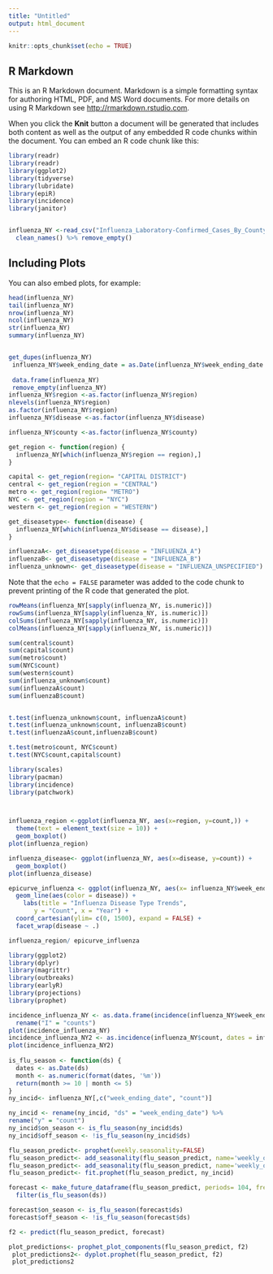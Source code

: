 ```yaml
---
title: "Untitled"
output: html_document
---
```


```r
knitr::opts_chunk$set(echo = TRUE)
```

## R Markdown

This is an R Markdown document. Markdown is a simple formatting syntax for authoring HTML, PDF, and MS Word documents. For more details on using R Markdown see <http://rmarkdown.rstudio.com>.

When you click the **Knit** button a document will be generated that includes both content as well as the output of any embedded R code chunks within the document. You can embed an R code chunk like this:

```r
library(readr)
library(readr)
library(ggplot2)
library(tidyverse)
library(lubridate)
library(epiR)
library(incidence)
library(janitor)


influenza_NY <-read_csv("Influenza_Laboratory-Confirmed_Cases_By_County__Beginning_2009-10_Season.csv") %>% 
  clean_names() %>% remove_empty()
```

## Including Plots

You can also embed plots, for example:

```r
head(influenza_NY)
tail(influenza_NY)
nrow(influenza_NY)
ncol(influenza_NY)
str(influenza_NY)
summary(influenza_NY)


get_dupes(influenza_NY)
 influenza_NY$week_ending_date = as.Date(influenza_NY$week_ending_date , format = "%m/%d/%Y")
 
 data.frame(influenza_NY)
 remove_empty(influenza_NY)
influenza_NY$region <-as.factor(influenza_NY$region)
nlevels(influenza_NY$region)
as.factor(influenza_NY$region)
influenza_NY$disease <-as.factor(influenza_NY$disease)

influenza_NY$county <-as.factor(influenza_NY$county)

get_region <- function(region) { 
  influenza_NY[which(influenza_NY$region == region),]
}

capital <- get_region(region= "CAPITAL DISTRICT")
central <- get_region(region = "CENTRAL")
metro <- get_region(region= "METRO")
NYC <- get_region(region = "NYC")
western <- get_region(region = "WESTERN")

get_diseasetype<- function(disease) { 
  influenza_NY[which(influenza_NY$disease == disease),]
}

influenzaA<- get_diseasetype(disease = "INFLUENZA_A")
influenzaB<- get_diseasetype(disease = "INFLUENZA_B")
influenza_unknown<- get_diseasetype(disease = "INFLUENZA_UNSPECIFIED")


```

Note that the `echo = FALSE` parameter was added to the code chunk to prevent printing of the R code that generated the plot.
```r

rowMeans(influenza_NY[sapply(influenza_NY, is.numeric)])
rowSums(influenza_NY[sapply(influenza_NY, is.numeric)])
colSums(influenza_NY[sapply(influenza_NY, is.numeric)])
colMeans(influenza_NY[sapply(influenza_NY, is.numeric)])

sum(central$count)
sum(capital$count)
sum(metro$count)
sum(NYC$count)
sum(western$count)
sum(influenza_unknown$count)
sum(influenzaA$count)
sum(influenzaB$count)


t.test(influenza_unknown$count, influenzaA$count)
t.test(influenza_unknown$count, influenzaB$count)
t.test(influenzaA$count,influenzaB$count)

t.test(metro$count, NYC$count)
t.test(NYC$count,capital$count)

```

```r
library(scales)
library(pacman)
library(incidence)
library(patchwork)



influenza_region <-ggplot(influenza_NY, aes(x=region, y=count,)) +
  theme(text = element_text(size = 10)) +
  geom_boxplot()
plot(influenza_region)

influenza_disease<- ggplot(influenza_NY, aes(x=disease, y=count)) +
  geom_boxplot()
plot(influenza_disease)

epicurve_influenza <- ggplot(influenza_NY, aes(x= influenza_NY$week_ending_date , y=count)) +
  geom_line(aes(color = disease)) +
    labs(title = "Influenza Disease Type Trends",
       y = "Count", x = "Year") +
  coord_cartesian(ylim= c(0, 1500), expand = FALSE) +
  facet_wrap(disease ~ .)

influenza_region/ epicurve_influenza
```


```r
library(ggplot2)
library(dplyr)
library(magrittr)
library(outbreaks)
library(earlyR)
library(projections)
library(prophet)

incidence_influenza_NY <- as.data.frame(incidence(influenza_NY$week_ending_date)) %>%
  rename("I" = "counts")
plot(incidence_influenza_NY)
incidence_influenza_NY2 <- as.incidence(influenza_NY$count, dates = influenza_NY$week_ending_date, interval = 7)
plot(incidence_influenza_NY2)
 
is_flu_season <- function(ds) {
  dates <- as.Date(ds)
  month <- as.numeric(format(dates, '%m'))
  return(month >= 10 | month <= 5)
}
ny_incid<- influenza_NY[,c("week_ending_date", "count")]

ny_incid <- rename(ny_incid, "ds" = "week_ending_date") %>%
rename("y" = "count")
ny_incid$on_season <- is_flu_season(ny_incid$ds)
ny_incid$off_season <- !is_flu_season(ny_incid$ds)

flu_season_predict<- prophet(weekly.seasonality=FALSE)
flu_season_predict<- add_seasonality(flu_season_predict, name='weekly_on_season', period=7, fourier.order=3, condition.name='on_season')
flu_season_predict<- add_seasonality(flu_season_predict, name='weekly_off_season', period=7, fourier.order=3, condition.name='off_season')
flu_season_predict<- fit.prophet(flu_season_predict, ny_incid)

forecast <- make_future_dataframe(flu_season_predict, periods= 104, freq = "week") %>%
  filter(is_flu_season(ds))

forecast$on_season <- is_flu_season(forecast$ds)
forecast$off_season <- !is_flu_season(forecast$ds)

f2 <- predict(flu_season_predict, forecast)

plot_predictions<- prophet_plot_components(flu_season_predict, f2)
 plot_predictions2<- dyplot.prophet(flu_season_predict, f2)
 plot_predictions2
 
```

